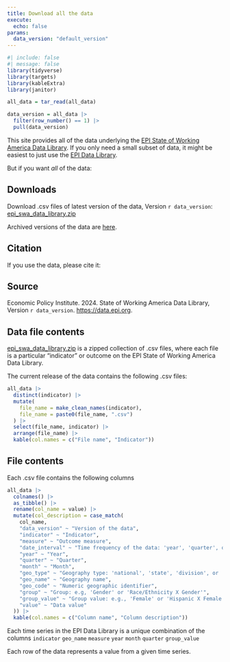 ```yaml
---
title: Download all the data
execute:
  echo: false
params:
  data_version: "default_version"
---
```


```r
#| include: false
#| message: false
library(tidyverse)
library(targets)
library(kableExtra)
library(janitor)

all_data = tar_read(all_data)

data_version = all_data |> 
  filter(row_number() == 1) |> 
  pull(data_version)

```

This site provides all of the data underlying the [EPI State of Working America Data Library](https://data.epi.org). If you only need a small subset of data, it might be easiest to just use the [EPI Data Library](https://data.epi.org). 

But if you want *all* of the data:

## Downloads

Download .csv files of latest version of the data, Version `r data_version`: [epi_swa_data_library.zip](https://github.com/Economic/data/releases/latest/download/epi_swa_data_library.zip)

Archived versions of the data are [here](https://github.com/Economic/data/releases/).

## Citation

If you use the data, please cite it:

::: {.callout-note}
## Source
Economic Policy Institute. 2024. State of Working America Data Library, Version `r data_version`. <https://data.epi.org>.
:::

## Data file contents

[epi_swa_data_library.zip](https://github.com/Economic/data/releases/latest/download/epi_swa_data_library.zip) is a zipped collection of .csv files, where each file is a particular "indicator" or outcome on the EPI State of Working America Data Library.

The current release of the data contains the following .csv files:

```r
all_data |>
  distinct(indicator) |>
  mutate(
    file_name = make_clean_names(indicator),
    file_name = paste0(file_name, ".csv")
  ) |>
  select(file_name, indicator) |>
  arrange(file_name) |>
  kable(col.names = c("File name", "Indicator"))
```

## File contents

Each .csv file contains the following columns

```r
all_data |>
  colnames() |>
  as_tibble() |>
  rename(col_name = value) |>
  mutate(col_description = case_match(
    col_name,
    "data_version" ~ "Version of the data",
    "indicator" ~ "Indicator",
    "measure" ~ "Outcome measure",
    "date_interval" ~ "Time frequency of the data: 'year', 'quarter', or 'month'",
    "year" ~ "Year",
    "quarter" ~ "Quarter",
    "month" ~ "Month",
    "geo_type" ~ "Geography type: 'national', 'state', 'division', or 'region'",
    "geo_name" ~ "Geography name",
    "geo_code" ~ "Numeric geographic identifier",
    "group" ~ "Group: e.g, 'Gender' or 'Race/Ethnicity X Gender'",
    "group_value" ~ "Group value: e.g., 'Female' or 'Hispanic X Female'",
    "value" ~ "Data value"
  )) |>
  kable(col.names = c("Column name", "Column description"))
```

Each time series in the EPI Data Library is a unique combination of the columns `indicator` `geo_name` `measure` `year` `month` `quarter` `group_value`

Each row of the data represents a value from a given time series.

